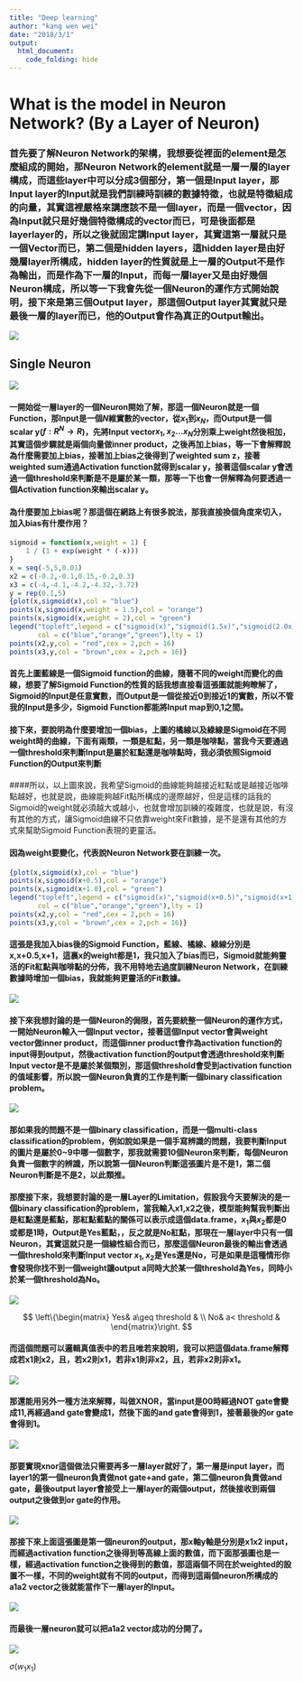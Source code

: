 ```yaml
---
title: "Deep learning"
author: "kang wen wei"
date: "2018/3/1"
output: 
  html_document:
    code_folding: hide
---
```

# What is the model in Neuron Network? (By a Layer of Neuron)

### 首先要了解Neuron Network的架構，我想要從裡面的element是怎麼組成的開始，那Neuron Network的element就是一層一層的layer構成，而這些layer中可以分成3個部分，第一個是Input layer，那Input layer的Input就是我們訓練時訓練的數據特徵，也就是特徵組成的向量，其實這裡嚴格來講應該不是一個layer，而是一個vector，因為Input就只是好幾個特徵構成的vector而已，可是後面都是layerlayer的，所以之後就固定講Input layer，其實這第一層就只是一個Vector而已，第二個是hidden layers，這hidden layer是由好幾層layer所構成，hidden layer的性質就是上一層的Output不是作為輸出，而是作為下一層的Input，而每一層layer又是由好幾個Neuron構成，所以等一下我會先從一個Neuron的運作方式開始說明，接下來是第三個Output layer，那這個Output layer其實就只是最後一層的layer而已，他的Output會作為真正的Output輸出。

![](layer.png)

## Single Neuron

![](single neuron.png)

#### 一開始從一層layer的一個Neuron開始了解，那這一個Neuron就是一個Function，那Input是一個$N$維實數的vector，從$x_1$到$x_N$，而Output是一個scalar y($f:R^N \rightarrow R$)，先將Input vector${x_1,x_2...x_N}$分別乘上weight然後相加，其實這個步驟就是兩個向量做inner product，之後再加上bias，等一下會解釋說為什麼需要加上bias，接著加上bias之後得到了weighted sum z，接著weighted sum通過Activation function就得到scalar y，接著這個scalar y會透過一個threshold來判斷是不是屬於某一類，那等一下也會一併解釋為何要透過一個Activation function來輸出scalar y。

#### 為什麼要加上bias呢？那這個在網路上有很多說法，那我直接換個角度來切入，加入bias有什麼作用？

```r
sigmoid = function(x,weight = 1) {
    1 / (1 + exp(weight * (-x)))
}
x = seq(-5,5,0.01)
x2 = c(-0.2,-0.1,0.15,-0.2,0.3)
x3 = c(-4,-4.1,-4.2,-4.32,-3.72)
y = rep(0.1,5)
{plot(x,sigmoid(x),col = "blue")
points(x,sigmoid(x,weight = 1.5),col = "orange")
points(x,sigmoid(x,weight = 2),col = "green")
legend("topleft",legend = c("sigmoid(x)","sigmoid(1.5x)","sigmoid(2.0x)"),
       col = c("blue","orange","green"),lty = 1)
points(x2,y,col = "red",cex = 2,pch = 16)
points(x3,y,col = "brown",cex = 2,pch = 16)}
```

#### 首先上圖藍線是一個Sigmoid function的曲線，隨著不同的weight而變化的曲線，想要了解Sigmoid Function的性質的話我想直接看這張圖就能夠瞭解了，Sigmoid的Input是任意實數，而Output是一個從接近0到接近1的實數，所以不管我的Input是多少，Sigmoid Function都能將Input map到0,1之間。

#### 接下來，要說明為什麼要增加一個bias，上圖的橘線以及綠線是Sigmoid在不同weight時的曲線，下面有兩類，一類是紅點，另一類是咖啡點，當我今天要通過一個threshold來判斷Input是屬於紅點還是咖啡點時，我必須依照Sigmoid Function的Output來判斷
####所以，以上圖來說，我希望Sigmoid的曲線能夠越接近紅點或是越接近咖啡點越好，也就是說，曲線能夠越Fit點所構成的邊際越好，但是這樣的話我的Sigmoid的weight就必須越大或越小，也就會增加訓練的複雜度，也就是說，有沒有其他的方式，讓Sigmoid曲線不只依靠weight來Fit數據，是不是還有其他的方式來幫助Sigmoid Function表現的更靈活。

#### 因為weight要變化，代表說Neuron Network要在訓練一次。

```r
{plot(x,sigmoid(x),col = "blue")
points(x,sigmoid(x+0.5),col = "orange")
points(x,sigmoid(x+1.0),col = "green")
legend("topleft",legend = c("sigmoid(x)","sigmoid(x+0.5)","sigmoid(x+1)"),
       col = c("blue","orange","green"),lty = 1)
points(x2,y,col = "red",cex = 2,pch = 16)
points(x3,y,col = "brown",cex = 2,pch = 16)}
```

#### 這張是我加入bias後的Sigmoid Function，藍線、橘線、綠線分別是x,x+0.5,x+1，這裏x的weight都是1，我只加入了bias而已，Sigmoid就能夠靈活的Fit紅點與咖啡點的分佈，我不用特地去過度訓練Neuron Network，在訓練數據時增加一個bias，我就能夠更靈活的Fit數據。

![](limitation of a Neuron.png)

#### 接下來我想討論的是一個Neuron的侷限，首先要統整一個Neuron的運作方式，一開始Neuron輸入一個Input vector，接著這個Input vector會與weight vector做inner product，而這個inner product會作為activation function的input得到output，然後activation function的output會透過threshold來判斷Input vector是不是屬於某個類別，那這個threshold會受到activation function的值域影響，所以說一個Neuron負責的工作是判斷一個binary classification problem。

![](multiple neuron2.png)

#### 那如果我的問題不是一個binary classification，而是一個multi-class classification的problem，例如說如果是一個手寫辨識的問題，我要判斷Input的圖片是屬於0~9中哪一個數字，那我就需要10個Neuron來判斷，每個Neuron負責一個數字的辨識，所以說第一個Neuron判斷這張圖片是不是1，第二個Neuron判斷是不是2，以此類推。

#### 那麼接下來，我想要討論的是一層Layer的Limitation，假設我今天要解決的是一個binary classification的problem，當我輸入x1,x2之後，模型能夠幫我判斷出是紅點還是藍點，那紅點藍點的關係可以表示成這個data.frame，$x_1$與$x_2$都是0或都是1時，Output是Yes藍點，，反之就是No紅點，那現在一層layer中只有一個Neuron，其實這就只是一個線性組合而已，那麼這個Neuron最後的輸出會透過一個threshold來判斷Input vector $x_1,x_2$是Yes還是No，可是如果是這種情形你會發現你找不到一個weight讓output a同時大於某一個threshold為Yes，同時小於某一個threshold為No。

![](limitation of single layer.png)

$$
\left\{\begin{matrix}
 Yes& a\geq threshold & \\ 
 No& a< threshold & 
\end{matrix}\right.
$$

#### 而這個問題可以邏輯真值表中的若且唯若來說明，我可以把這個data.frame解釋成若x1則x2，且，若x2則x1，若非x1則非x2，且，若非x2則非x1。

![](ifandonlyif.png)

#### 那還能用另外一種方法來解釋，叫做XNOR，當input是00時經過NOT gate會變成11,再經過and gate會變成1，然後下面的and gate會得到1，接著最後的or gate會得到1。

![](xnor gate2.png)

#### 那要實現xnor這個做法只需要再多一層layer就好了，第一層是input layer，而layer1的第一個neuron負責做not gate+and gate，第二個neuron負責做and gate，最後output layer會接受上一層layer的兩個output，然後接收到兩個output之後做到or gate的作用。

![](xnor gate neuron network2.png)

#### 那接下來上面這張圖是第一個neuron的output，那x軸y軸是分別是x1x2 input，而經過activation function之後得到等高線上面的數值，而下面那張圖也是一樣，經過activation function之後得到的數值，那這兩個不同在於weighted的設置不一樣，不同的weight就有不同的output，而得到這兩個neuron所構成的a1a2 vector之後就能當作下一層layer的Input。

![](a1a2output.png)

#### 而最後一層neuron就可以把a1a2 vector成功的分開了。

![](aoutput.png)


$\sigma(w_1x_1)$

 


